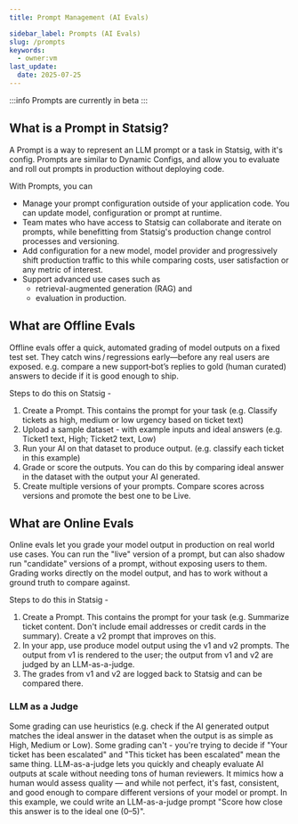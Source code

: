 ```yaml
---
title: Prompt Management (AI Evals)

sidebar_label: Prompts (AI Evals)
slug: /prompts
keywords:
  - owner:vm
last_update:
  date: 2025-07-25
---
```


:::info
Prompts are currently in beta
:::


## What is a Prompt in Statsig?
A Prompt is a way to represent an LLM prompt or a task in Statsig, with it's config. Prompts are similar to Dynamic Configs, and allow you to evaluate and roll out prompts in production without deploying code. 

With Prompts, you can 
- Manage your prompt configuration outside of your application code. You can update model, configuration or prompt at runtime. 
- Team mates who have access to Statsig can collaborate and iterate on prompts, while benefitting from Statsig's production change control processes and versioning. 
- Add configuration for a new model, model provider and progressively shift production traffic to this while comparing costs, user satisfaction or any metric of interest. 
- Support advanced use cases such as
   - retrieval-augmented generation (RAG) and
   - evaluation in production.

## What are Offline Evals
Offline evals offer a quick, automated grading of model outputs on a fixed test set. They catch wins / regressions early—before any real users are exposed. e.g. compare a new support‑bot’s replies to gold (human curated) answers to decide if it is good enough to ship. 

Steps to do this on Statsig - 
1. Create a Prompt. This contains the prompt for your task (e.g. Classify tickets as high, medium or low urgency based on ticket text)
2. Upload a sample dataset - with example inputs and ideal answers (e.g. Ticket1 text, High; Ticket2 text, Low)
3. Run your AI on that dataset to produce output. (e.g. classify each ticket in this example)
4. Grade or score the outputs. You can do this by comparing ideal answer in the dataset with the output your AI generated.
5. Create multiple versions of your prompts. Compare scores across versions and promote the best one to be Live.

## What are Online Evals
Online evals let you grade your model output in production on real world use cases. You can run the "live" version of a prompt, but can also shadow run "candidate" versions of a prompt, without exposing users to them. Grading works directly on the model output, and has to work without a ground truth to compare against. 

Steps to do this in Statsig - 
1. Create a Prompt. This contains the prompt for your task (e.g. Summarize ticket content. Don't include email addresses or credit cards in the summary). Create a v2 prompt that improves on this.
2. In your app, use produce model output using the v1 and v2 prompts. The output from v1 is rendered to the user; the output from v1 and v2 are judged by an LLM-as-a-judge. 
3. The grades from  v1 and v2 are logged back to Statsig and can be compared there. 

### LLM as a Judge
Some grading can use heuristics (e.g. check if the AI generated output matches the ideal answer in the dataset when the output is as simple as High, Medium or Low). Some grading can't - you're trying to decide if "Your ticket has been escalated" and "This ticket has been escalated" mean the same thing. LLM-as-a-judge lets you quickly and cheaply evaluate AI outputs at scale without needing tons of human reviewers. It mimics how a human would assess quality — and while not perfect, it's fast, consistent, and good enough to compare different versions of your model or prompt. In this example, we could write an LLM-as-a-judge prompt "Score how close this answer is to the ideal one (0–5)".

